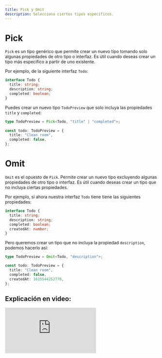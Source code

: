 ```yaml
---
title: Pick y Omit
description: Selecciona ciertos tipos específicos.
---
```


# Pick
`Pick` es un tipo genérico que permite crear un nuevo tipo tomando solo algunas propiedades de otro tipo o interfaz. Es útil cuando deseas crear un tipo más específico a partir de uno existente.

Por ejemplo, de la siguiente interfaz `Todo`:

```ts
interface Todo {
  title: string;
  description: string;
  completed: boolean;
}
```

Puedes crear un nuevo tipo `TodoPreview` que solo incluya las propiedades `title` y `completed`:

```ts 
type TodoPreview = Pick<Todo, "title" | "completed">;
 
const todo: TodoPreview = {
  title: "Clean room",
  completed: false,
};
```

# Omit
`Omit` es el opuesto de `Pick`. Permite crear un nuevo tipo excluyendo algunas propiedades de otro tipo o interfaz. Es útil cuando deseas crear un tipo que no incluya ciertas propiedades.

Por ejemplo, si ahora nuestra interfaz `Todo` tiene tiene las siguientes propiedades:

```ts
interface Todo {
  title: string;
  description: string;
  completed: boolean;
  createdAt: number;
}
```

Pero queremos crear un tipo que no incluya la propiedad `description`, podemos hacerlo así:

```ts 
type TodoPreview = Omit<Todo, "description">;

const todo: TodoPreview = {
  title: "Clean room",
  completed: false,
  createdAt: 1615544252770,
};
```

## Explicación en video:

<iframe 
  className='youtube-video'
  src="https://www.youtube.com/embed/JI0HqcWpyXk?si=3vIMspyG9jbQIVDa" 
  title="YouTube video player" 
  frameBorder="0" 
  allow="accelerometer; autoplay; clipboard-write; encrypted-media; gyroscope; picture-in-picture; web-share" referrerPolicy="strict-origin-when-cross-origin" allowFullScreen></iframe>